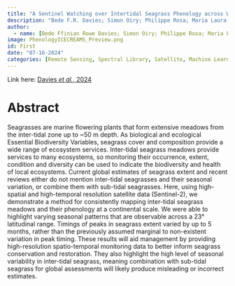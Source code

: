 ```yaml
---
title: "A Sentinel Watching over Intertidal Seagrass Phenology across Western Europe and North Africa."
description: "Bede F.R. Davies; Simon Oiry; Philippe Rosa; Maria Laura Zoffoli; Ana I. Sousa; Oliver R. Thomas; Dan A. Smale; Melanie C. Austen; Lauren Biermann; Martin J. Attrill; Alejandro Roman; Gabriel Navarro; Anne-Laure Barillé; Nicolas Harin; Daniel Clewley; Victor Martinez-Vicente; Pierre Gernez & Laurent Barillé"
author:
  - name: [Bede Ffinian Rowe Davies; Simon Oiry; Philippe Rosa; Maria Laura Zoffoli; Ana I. Sousa; Oliver R. Thomas; Dan A. Smale; Melanie C. Austen; Lauren Biermann; Martin J. Attrill; Alejandro Roman; Gabriel Navarro; Anne-Laure Barillé; Nicolas Harin; Daniel Clewley; Victor Martinez-Vicente; Pierre Gernez; Laurent Barillé]
image: PhenologyICECREAMS_Preview.png
id: First
date: "07-16-2024"
categories: [Remote Sensing, Spectral Library, Satellite, Machine Learning, First Author, Europe, Neural Networks]
---
```



Link here: [Davies *et al.,* 2024](https://www.nature.com/articles/s43247-024-01543-z.pdf)

# Abstract

Seagrasses are marine flowering plants that form extensive meadows from the inter-tidal zone up to ~50 m depth. As biological and ecological Essential Biodiversity Variables, seagrass cover and composition provide a wide range of ecosystem services. Inter-tidal seagrass meadows provide services to many ecosystems, so monitoring their occurrence, extent, condition and diversity can be used to indicate the biodiversity and health of local ecosystems. Current global estimates of seagrass extent and recent reviews either do not mention inter-tidal seagrasses and their seasonal variation, or combine them with sub-tidal seagrasses. Here, using high-spatial and high-temporal resolution satellite data (Sentinel-2), we demonstrate a method for consistently mapping inter-tidal seagrass meadows and their phenology at a continental scale. We were able to highlight varying seasonal patterns that are observable across a 23° latitudinal range. Timings of peaks in seagrass extent varied by up to 5 months, rather than the previously assumed marginal to non-existent variation in peak timing. These results will aid management by providing high-resolution spatio-temporal monitoring data to better inform seagrass conservation and restoration. They also highlight the high level of seasonal variability in inter-tidal seagrass, meaning combination with sub-tidal seagrass for global assessments will likely produce misleading or incorrect estimates.
